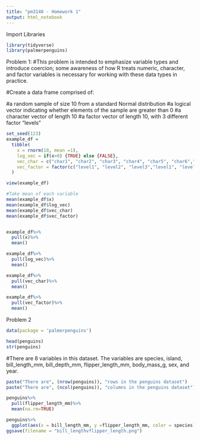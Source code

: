 ```yaml
---
title: "pm3148 - Homework 1"
output: html_notebook
---
```

Import Libraries
```r
library(tidyverse)
library(palmerpenguins)
```


Problem 1: 
#This problem is intended to emphasize variable types and introduce coercion; some awareness of how R treats numeric, character, and factor variables is necessary for working with these data types in practice.

#Create a data frame comprised of:

#a random sample of size 10 from a standard Normal distribution
#a logical vector indicating whether elements of the sample are greater than 0
#a character vector of length 10
#a factor vector of length 10, with 3 different factor “levels”
```r

set_seed(123)
example_df = 
  tibble(
    x = rnorm(10, mean =1),
    log_vec = if(x>0) {TRUE} else {FALSE},
    vec_char = c("char1", "char2", "char3", "char4", "char5", "char6","char7","char8","char9","char10"), 
    vec_factor = factor(c("level1", "level2", "level3","level1", "level2", "level3","level1", "level2", "level3","level1"))
  )

view(example_df)

#Take mean of each variable
mean(example_df$x)
mean(example_df$log_vec)
mean(example_df$vec_char)
mean(example_df$vec_factor)


example_df%>%
  pull(x)%>%
  mean()

example_df%>%
  pull(log_vec)%>%
  mean()

example_df%>%
  pull(vec_char)%>%
  mean()

example_df%>%
  pull(vec_factor)%>%
  mean()
```


Problem 2
```r
data(package = 'palmerpenguins')

head(penguins)
str(penguins)
```
#There are 8 variables in this dataset. The variables are species, island, bill_length_mm, bill_depth_mm, flipper_length_mm, body_mass_g, sex, and year. 

```r
paste("There are", (nrow(penguins)), "rows in the penguins dataset")
paste("There are", (ncol(penguins)), "columns in the penguins dataset")

penguins%>%
  pull(flipper_length_mm)%>%
  mean(na.rm=TRUE)
```

```r
penguins%>%
  ggplot(aes(x = bill_length_mm, y =flipper_length_mm, color = species)) + geom_point()
ggsave(filename = "bill_lengthvflipper_length.png")
```

